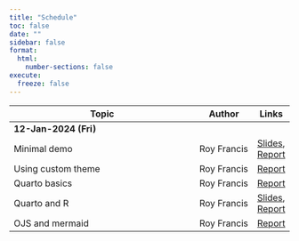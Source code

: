 ```yaml
---
title: "Schedule"
toc: false
date: ""
sidebar: false
format:
  html:
    number-sections: false
execute:
  freeze: false
---
```


:::{.contents-table .column-body-outset}

|Topic                                  |Author      |Links|
|---------------------------------------|------------|-----|
|[**12-Jan-2024 (Fri)**]{.badge .badge-secondary}    |||
|Minimal demo                           |Roy Francis |[Slides](slides/sample/index.html), [Report](reports/sample/index.html)|
|Using custom theme                     |Roy Francis |[Report](reports/usage/index.html)|
|Quarto basics                          |Roy Francis |[Report](reports/demo/index.html)|
|Quarto and R                           |Roy Francis |[Slides](slides/demo/index.html), [Report](reports/demo-with-r/index.html)|
|OJS and mermaid                        |Roy Francis |[Report](reports/more/index.html)|

:::
